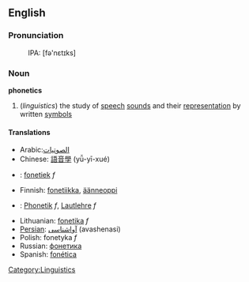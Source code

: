 ==English==
===Pronunciation===
:IPA: [fə'nɛtɪks]

===Noun===
{{wikipedia}}
'''phonetics'''
#(''linguistics'') the study of [[speech]] [[sound]]s and their [[representation]] by written [[symbols]]

==== Translations ====
{{top}}
*Arabic:[[الصوتيات]]
*Chinese: [[語音學]] (yǚ-yī-xué)
*{{nl}}: [[fonetiek]] ''f''
*Finnish: [[fonetiikka]], [[äänneoppi]]
*{{de}}: [[Phonetik]] ''f'', [[Lautlehre]] ''f''
{{mid}}
*Lithuanian: [[fonetika]] ''f''
*[[Persian]]: [[آواشناسی]] (avashenasi)
*Polish: fonetyka ''f''
*Russian: [[фонетика]]
*Spanish: [[fonética]]
{{bottom}}

[[Category:Linguistics]]
